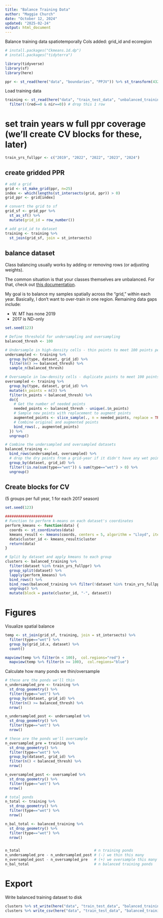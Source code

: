 ```yaml
---
title: "Balance Training Data"
author: "Maggie Church"
date: "October 12, 2024"
updated: "2025-02-24"
output: html_document
---
```


Balance training data spatiotemporally
Cols added: grid_id and ecoregion

```r
# install.packages("Ckmeans.1d.dp")
# install.packages("tidyterra")

library(tidyverse)
library(sf)
library(here)

ppr <- st_read(here("data", "boundaries", "PPJV")) %>% st_transform(4326)
```

Load training data
```r
training <- st_read(here("data", "train_test_data", "unbalanced_training", "training_2wk.shp")) %>%
  filter(!(red==0 & nir==0)) # drop this 1 row
```

# set train years w full ppr coverage (we'll create CV blocks for these, later)
```r
train_yrs_fullppr <- c("2019", "2022", "2022", "2023", "2024")
```

## create gridded PPR
```r
# add a grid
grid <- st_make_grid(ppr, n=25) 
index <- which(lengths(st_intersects(grid, ppr)) > 0)
grid_ppr <- grid[index]

# convert the grid to sf
grid_sf <- grid_ppr %>%  
  st_as_sf() %>%
  mutate(grid_id = row_number()) 

# add grid_id to dataset
training <- training %>% 
  st_join(grid_sf, join = st_intersects)
```

## balance dataset

Class balancing usually works by adding or removing rows (or adjusting weights).

The common situation is that your classes themselves are unbalanced. For that, check out [this documentation](https://mlr-org.com/gallery/basic/2020-03-30-imbalanced-data/index.html).

My goal is to balance my samples spatially across the "grid," within each year. Basically, I don't want to over-train in one region. Remaining data gaps include:

-   W. MT has none 2019
-   2017 is ND-only

```r
set.seed(123)

# Define threshold for undersampling and oversampling
balanced_thresh <- 100

# Undersample in high-density cells - thin points to meet 100 points per type
undersampled <- training %>%
  group_by(type, dataset, grid_id) %>% 
  filter(n() >= balanced_thresh) %>%
  sample_n(balanced_thresh) 

# Oversample in low-density cells - duplicate points to meet 100 points per type
oversampled <- training %>%
  group_by(type, dataset, grid_id) %>% 
  mutate(n_points = n()) %>% 
  filter(n_points < balanced_thresh) %>%  
  do({
    # Get the number of needed points
    needed_points <- balanced_thresh - unique(.$n_points)  
    # Sample new points with replacement to augment points
    augmented_points <- slice_sample(., n = needed_points, replace = TRUE)  
    # Combine original and augmented points
    bind_rows(., augmented_points)  
  }) %>% 
  ungroup() 

# Combine the undersampled and oversampled datasets
balanced_training <- 
  bind_rows(undersampled, oversampled) %>% 
  # drop the dry points from a grid-year if it didn't have any wet points
  group_by(dataset, grid_id) %>% 
  filter(!is.na(sum(type=="wet")) & sum(type=="wet") > 0) %>% 
  ungroup() 
```

## Create blocks for CV
(5 groups per full year, 1 for each 2017 season)
```r
set.seed(123)

######################
# Function to perform k-means on each dataset's coordinates
perform_kmeans <- function(data) {
  coords <- st_coordinates(data)  
  kmeans_result <- kmeans(coords, centers = 5, algorithm = "Lloyd", iter.max = 60)
  data$cluster_id <- kmeans_result$cluster
  return(data)  
}

# Split by dataset and apply kmeans to each group 
clusters <- balanced_training %>%
  filter(dataset %in% train_yrs_fullppr) %>%
  group_split(dataset) %>%
  lapply(perform_kmeans) %>% 
  bind_rows() %>% 
  bind_rows(balanced_training %>% filter(!dataset %in% train_yrs_fullppr) %>% mutate(cluster_id=1)) %>% 
  ungroup() %>% 
  mutate(block = paste(cluster_id, "-", dataset))
```

# Figures

Visualize spatial balance
```r
temp <- st_join(grid_sf, training, join = st_intersects) %>% 
  filter(type=="wet") %>% 
  group_by(grid_id.x, dataset) %>% 
  count() 

mapview(temp %>% filter(n < 100),  col.regions="red") +
  mapview(temp %>% filter(n >= 100),  col.regions="blue") 
```

Calculate how many ponds we thin/oversample
```r

# these are the ponds we'll thin
n_undersampled_pre <- training %>%
  st_drop_geometry() %>%
  filter(type=="wet") %>% 
  group_by(dataset, grid_id) %>% 
  filter(n() >= balanced_thresh) %>% 
  nrow()

n_undersampled_post <- undersampled %>% 
  st_drop_geometry() %>%
  filter(type=="wet") %>% 
  nrow()

# these are the ponds we'll oversample
n_oversampled_pre = training %>%
  st_drop_geometry() %>%
  filter(type=="wet") %>% 
  group_by(dataset, grid_id) %>% 
  filter(n() < balanced_thresh) %>% 
  nrow()

n_oversampled_post <- oversampled %>% 
  st_drop_geometry() %>%
  filter(type=="wet") %>% 
  nrow()

# total ponds
n_total <- training %>% 
  st_drop_geometry() %>%
  filter(type=="wet") %>% 
  nrow()

n_bal_total <- balanced_training %>% 
  st_drop_geometry() %>%
  filter(type=="wet") %>% 
  nrow()


n_total                                  # n training ponds
n_undersampled_pre - n_undersampled_post # (-) we thin this many
n_oversampled_post - n_oversampled_pre   # (+) we oversample this many
n_bal_total                              # n balanced training ponds
```

# Export
Write balanced training dataset to disk
```r
clusters %>% st_write(here("data", "train_test_data", "balanced_training", "balanced_training_2wk_b100.shp"), append=F)
clusters %>% write_csv(here("data", "train_test_data", "balanced_training", "balanced_training_2wk_b100.csv"))
```
